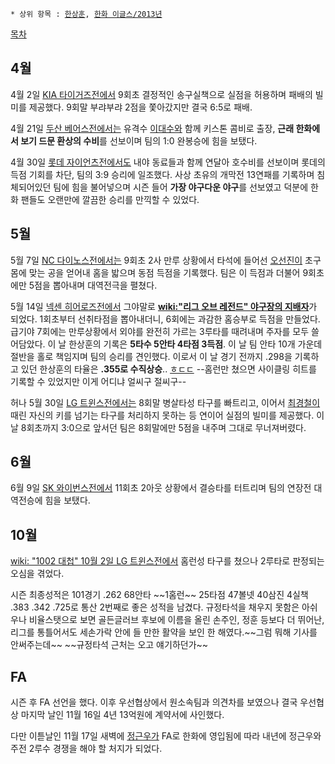  * 상위 항목 : [[한상훈]], [[한화 이글스/2013년]]

[[목차]]
== 4월 ==
4월 2일 [[KIA 타이거즈]]전에서 9회초 결정적인 송구실책으로 실점을 허용하며 패배의 빌미를 제공했다. 9회말 부랴부랴 2점을 쫓아갔지만 결국 6:5로 패배.

4월 21일 [[두산 베어스]]전에서는 유격수 [[이대수]]와 함께 키스톤 콤비로 출장, '''근래 한화에서 보기 드문 환상의 수비'''를 선보이며 팀의 1:0 완봉승에 힘을 보탰다.

4월 30일 [[롯데 자이언츠]]전에서도 내야 동료들과 함께 연달아 호수비를 선보이며 롯데의 득점 기회를 차단, 팀의 3:9 승리에 일조했다. 사상 초유의 개막전 13연패를 기록하며 침체되어있던 팀에 힘을 불어넣으며 시즌 들어 '''가장 야구다운 야구'''를 선보였고 덕분에 한화 팬들도 오랜만에 깔끔한 승리를 만끽할 수 있었다.

== 5월 ==
5월 7일 [[NC 다이노스]]전에서는 9회초 2사 만루 상황에서 타석에 들어선 [[오선진]]이 초구 몸에 맞는 공을 얻어내 홈을 밟으며 동점 득점을 기록했다. 팀은 이 득점과 더불어 9회초에만 5점을 뽑아내며 대역전극을 펼쳤다.

5월 14일 [[넥센 히어로즈]]전에서 그야말로 '''[[wiki:"리그 오브 레전드" 야구장의 지배자]]'''가 되었다. 1회초부터 선취타점을 뽑아내더니, 6회에는 과감한 홈승부로 득점을 만들었다. 급기야 7회에는 만루상황에서 외야를 완전히 가르는 3루타를 때려내며 주자를 모두 쓸어담았다. 이 날 한상훈의 기록은 '''5타수 5안타 4타점 3득점'''. 이 날 팀 안타 10개 가운데 절반을 홀로 책임지며 팀의 승리를 견인했다. 이로서 이 날 경기 전까지 .298을 기록하고 있던 한상훈의 타율은 '''.355로 수직상승'''.. [[ㅎㄷㄷ]] --홈런만 쳤으면 사이클링 히트를 기록할 수 있었지만 이게 어디냐 얼씨구 절씨구--

허나 5월 30일 [[LG 트윈스]]전에서는 8회말 병살타성 타구를 빠트리고, 이어서 [[최경철]]이 때린 자신의 키를 넘기는 타구를 처리하지 못하는 등 연이어 실점의 빌미를 제공했다. 이 날 8회초까지 3:0으로 앞서던 팀은 8회말에만 5점을 내주며 그대로 무너져버렸다.

== 6월 ==
6월 9일 [[SK 와이번스]]전에서 11회초 2아웃 상황에서 결승타를 터트리며 팀의 연장전 대역전승에 힘을 보탰다.

== 10월 ==
[[wiki: "1002 대첩" 10월 2일 LG 트윈스전]]에서 홈런성 타구를 쳤으나 2루타로 판정되는 오심을 겪었다.

시즌 최종성적은 101경기 .262 68안타 ~~1홈런~~ 25타점 47볼넷 40삼진 4실책 .383 .342 .725로  통산 2번째로 좋은 성적을 남겼다. 규정타석을 채우지 못함은 아쉬우나 비율스탯으로 보면 골든글러브 후보에 이름을 올린 손주인, 정훈 등보다 더 뛰어난, 리그를 통틀어서도 세손가락 안에 들 만한 활약을 보인 한 해였다.~~그럼 뭐해 기사를 안써주는데~~ ~~규정타석 근처는 오고 얘기하던가~~

== FA ==
시즌 후 FA 선언을 했다. 이후 우선협상에서 원소속팀과 의견차를 보였으나 결국 우선협상 마지막 날인 11월 16일 4년 13억원에 계약서에 사인했다.

다만 이튿날인 11월 17일 새벽에 [[정근우]]가 FA로 한화에 영입됨에 따라 내년에 정근우와 주전 2루수 경쟁을 해야 할 처지가 되었다.

